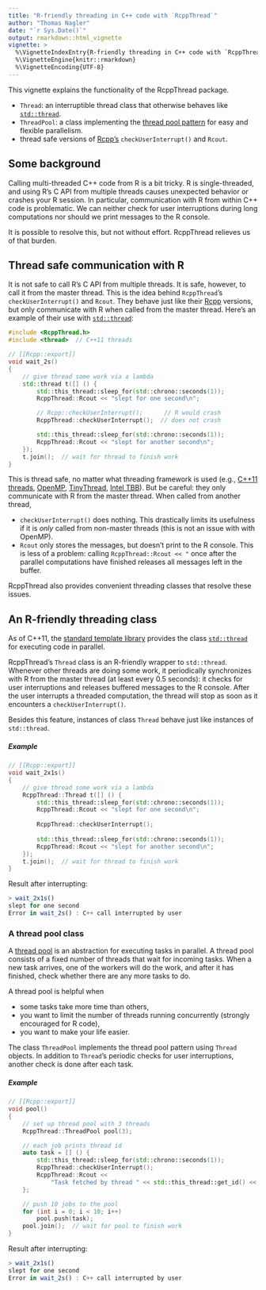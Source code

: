 ```yaml
---
title: "R-friendly threading in C++ code with `RcppThread`"
author: "Thomas Nagler"
date: "`r Sys.Date()`"
output: rmarkdown::html_vignette
vignette: >
  %\VignetteIndexEntry{R-friendly threading in C++ code with `RcppThread`}
  %\VignetteEngine{knitr::rmarkdown}
  %\VignetteEncoding{UTF-8}
---
```


This vignette explains the functionality of the RcppThread package.

  * `Thread`: an interruptible thread class that otherwise behaves like 
   [`std::thread`](http://en.cppreference.com/w/cpp/thread/thread).
  * `ThreadPool`: a class implementing the [thread pool
    pattern](https://en.wikipedia.org/wiki/Thread_pool) for easy and flexible
    parallelism.
  * thread safe versions of [Rcpp's](http://www.rcpp.org/)
    `checkUserInterrupt()` and `Rcout`.


## Some background

Calling multi-threaded C++ code from R is a bit tricky. R is single-threaded,
and using R's C API from multiple threads causes unexpected behavior or 
crashes your R session. In particular, communication with R from within C++ code
is problematic. We can neither check for user interruptions during long 
computations nor should we print messages to the R console. 

It is possible to resolve this, but not without effort. 
RcppThread relieves us of that burden. 

## Thread safe communication with R

It is not safe to call R's C API from multiple threads. It is safe, however,
to call it from the master thread. This is the idea behind `RcppThread`'s
`checkUserInterrupt()` and `Rcout`. They behave just like their [Rcpp](https://github.com/RcppCore/Rcpp/blob/master/README.md) versions, but
only communicate with R when called from the master thread. Here's an example
of their use with 
[`std::thread`](http://en.cppreference.com/w/cpp/thread/thread):

``` cpp
#include <RcppThread.h>
#include <thread>  // C++11 threads

// [[Rcpp::export]]
void wait_2s()
{
    // give thread some work via a lambda
    std::thread t([] () {
        std::this_thread::sleep_for(std::chrono::seconds(1));
        RcppThread::Rcout << "slept for one second\n";

        // Rcpp::checkUserInterrupt();      // R would crash
        RcppThread::checkUserInterrupt();  // does not crash

        std::this_thread::sleep_for(std::chrono::seconds(1));
        RcppThread::Rcout << "slept for another second\n";
    });
    t.join();  // wait for thread to finish work
}
```


This is thread safe, no matter what threading framework is used 
(e.g., [C++11 threads](http://en.cppreference.com/w/cpp/thread/thread), 
[OpenMP](http://www.openmp.org/), 
[TinyThread](http://tinythreadpp.bitsnbites.eu/),
[Intel TBB](https://www.threadingbuildingblocks.org/)). But be careful: they
only communicate with R from the master thread. When called from another thread,

  * `checkUserInterrupt()` does nothing. This drastically limits its usefulness
    if it is *only* called from non-master threads (this is not an issue with
    with OpenMP). 
  * `Rcout` only stores the messages, but doesn't print to the R console. This 
    is less of a problem: calling `RcppThread::Rcout << "` once after the 
    parallel computations have finished releases all messages left in the 
    buffer.

RcppThread also provides convenient threading classes that resolve these 
issues. 

## An R-friendly threading class
As of C++11, the [standard template library](https://en.wikipedia.org/wiki/C%2B%2B_Standard_Library) provides the 
class [`std::thread`](http://en.cppreference.com/w/cpp/thread/thread) for 
executing code in parallel. 

RcppThread's `Thread` class is an R-friendly wrapper
to `std::thread`. Whenever other threads are doing some work, it periodically
synchronizes with R from the master thread (at least every 0.5 seconds): it 
checks for user interruptions and releases buffered messages to the R console.
After the user interrupts a threaded computation, the thread will stop as soon
as it encounters a `checkUserInterrupt()`.

Besides this feature, instances of class `Thread` behave just like 
instances of `std::thread`.
 
##### Example

``` cpp  
// [[Rcpp::export]]
void wait_2x1s()
{
    // give thread some work via a lambda
    RcppThread::Thread t([] () {
        std::this_thread::sleep_for(std::chrono::seconds(1));
        RcppThread::Rcout << "slept for one second\n";
        
        RcppThread::checkUserInterrupt();
        
        std::this_thread::sleep_for(std::chrono::seconds(1));
        RcppThread::Rcout << "slept for another second\n";
    });
    t.join();  // wait for thread to finish work
}
```
Result after interrupting:

``` r  
> wait_2x1s()
slept for one second
Error in wait_2s() : C++ call interrupted by user
```

### A thread pool class

A [thread pool](https://en.wikipedia.org/wiki/Thread_pool) is an abstraction for
executing tasks in parallel. A thread pool consists of a fixed number of 
threads that wait for incoming tasks. When a new task arrives, one of the 
workers will do the work, and after it has finished, check whether 
there are any more tasks to do. 

A thread pool is helpful when

  - some tasks take more time than others,
  - you want to limit the number of threads running concurrently (strongly 
    encouraged for R code),
  - you want to make your life easier.
     
The class `ThreadPool` implements the thread pool pattern using `Thread` 
objects. In addition to `Thread`'s periodic checks for user interruptions, 
another check is done after each task.


##### Example

``` cpp  
// [[Rcpp::export]]
void pool()
{
    // set up thread pool with 3 threads
    RcppThread::ThreadPool pool(3);

    // each job prints thread id
    auto task = [] () {
        std::this_thread::sleep_for(std::chrono::seconds(1));
        RcppThread::checkUserInterrupt();
        RcppThread::Rcout <<
            "Task fetched by thread " << std::this_thread::get_id() << "\n";
    };

    // push 10 jobs to the pool
    for (int i = 0; i < 10; i++)
        pool.push(task);
    pool.join();  // wait for pool to finish work
}
```
Result after interrupting:

``` r  
> wait_2x1s()
slept for one second
Error in wait_2s() : C++ call interrupted by user
```


 
